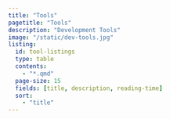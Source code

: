 ```yaml
---
title: "Tools"
pagetitle: "Tools"
description: "Development Tools"
image: "/static/dev-tools.jpg"
listing:
  id: tool-listings
  type: table
  contents:
    - "*.qmd"
  page-size: 15
  fields: [title, description, reading-time]
  sort: 
    - "title"
---
```


